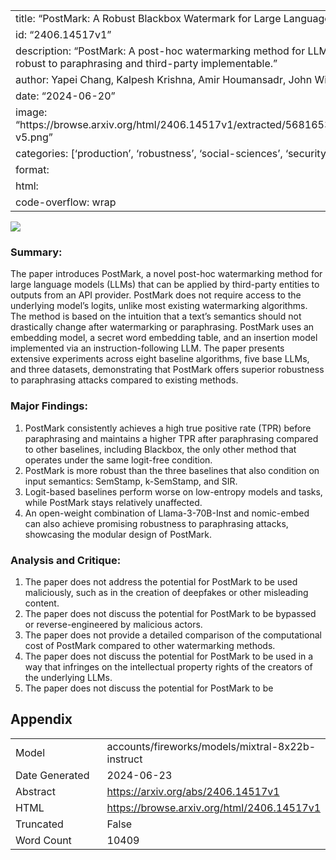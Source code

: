 
---
title: "PostMark: A Robust Blackbox Watermark for Large Language Models"
id: "2406.14517v1"
description: "PostMark: A post-hoc watermarking method for LLM-generated text, robust to paraphrasing and third-party implementable."
author: Yapei Chang, Kalpesh Krishna, Amir Houmansadr, John Wieting, Mohit Iyyer
date: "2024-06-20"
image: "https://browse.arxiv.org/html/2406.14517v1/extracted/5681653/figures/postmark-v5.png"
categories: ['production', 'robustness', 'social-sciences', 'security']
format:
  html:
    code-overflow: wrap
---

![](https://browse.arxiv.org/html/2406.14517v1/extracted/5681653/figures/postmark-v5.png)

### Summary:

The paper introduces PostMark, a novel post-hoc watermarking method for large language models (LLMs) that can be applied by third-party entities to outputs from an API provider. PostMark does not require access to the underlying model's logits, unlike most existing watermarking algorithms. The method is based on the intuition that a text's semantics should not drastically change after watermarking or paraphrasing. PostMark uses an embedding model, a secret word embedding table, and an insertion model implemented via an instruction-following LLM. The paper presents extensive experiments across eight baseline algorithms, five base LLMs, and three datasets, demonstrating that PostMark offers superior robustness to paraphrasing attacks compared to existing methods.

### Major Findings:

1. PostMark consistently achieves a high true positive rate (TPR) before paraphrasing and maintains a higher TPR after paraphrasing compared to other baselines, including Blackbox, the only other method that operates under the same logit-free condition.
2. PostMark is more robust than the three baselines that also condition on input semantics: SemStamp, k-SemStamp, and SIR.
3. Logit-based baselines perform worse on low-entropy models and tasks, while PostMark stays relatively unaffected.
4. An open-weight combination of Llama-3-70B-Inst and nomic-embed can also achieve promising robustness to paraphrasing attacks, showcasing the modular design of PostMark.

### Analysis and Critique:

1. The paper does not address the potential for PostMark to be used maliciously, such as in the creation of deepfakes or other misleading content.
2. The paper does not discuss the potential for PostMark to be bypassed or reverse-engineered by malicious actors.
3. The paper does not provide a detailed comparison of the computational cost of PostMark compared to other watermarking methods.
4. The paper does not discuss the potential for PostMark to be used in a way that infringes on the intellectual property rights of the creators of the underlying LLMs.
5. The paper does not discuss the potential for PostMark to be

## Appendix

|          |          |
|----------|----------|
| Model     | accounts/fireworks/models/mixtral-8x22b-instruct       |
| Date Generated     | 2024-06-23       |
| Abstract | [https://arxiv.org/abs/2406.14517v1](https://arxiv.org/abs/2406.14517v1)        |
| HTML     | [https://browse.arxiv.org/html/2406.14517v1](https://browse.arxiv.org/html/2406.14517v1)       |
| Truncated       | False       |
| Word Count       | 10409       |